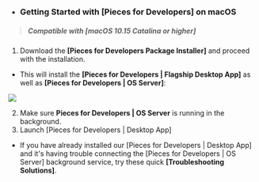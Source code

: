 - ### Getting Started with [Pieces for Developers] on macOS
> ##### _Compatible with **[macOS 10.15 Catalina or higher]**_
1. Download the **[Pieces for Developers Package Installer]** and proceed with the installation.
- This will install the **[Pieces for Developers | Flagship Desktop App]** as well as **[Pieces for Developers | OS Server]**:

![](https://storage.googleapis.com/pieces_static_resources/vs_code_marketplace/GIFs/INSTALL_MACOS)

2. Make sure **Pieces for Developers | OS Server** is running in the background.
3. Launch [Pieces for Developers | Desktop App]
- If you have already installed our [Pieces for Developers | Desktop App] and it's having trouble connecting the [Pieces for Developers | OS Server] background service, try these quick **[Troubleshooting Solutions]**.

